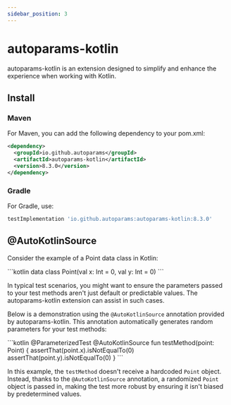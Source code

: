 ```yaml
---
sidebar_position: 3
---
```



# autoparams-kotlin

autoparams-kotlin is an extension designed to simplify and enhance the experience when working with Kotlin. 

## Install

### Maven

For Maven, you can add the following dependency to your pom.xml:

```xml
<dependency>
  <groupId>io.github.autoparams</groupId>
  <artifactId>autoparams-kotlin</artifactId>
  <version>8.3.0</version>
</dependency>
```

### Gradle

For Gradle, use:

```groovy
testImplementation 'io.github.autoparams:autoparams-kotlin:8.3.0'
```

## @AutoKotlinSource

Consider the example of a Point data class in Kotlin:

<JavaKotlinCodeBlock>
```kotlin
data class Point(val x: Int = 0, val y: Int = 0)
```
</JavaKotlinCodeBlock>

In typical test scenarios, you might want to ensure the parameters passed to your test methods aren't just default or predictable values. The autoparams-kotlin extension can assist in such cases.

Below is a demonstration using the `@AutoKotlinSource` annotation provided by autoparams-kotlin. This annotation automatically generates random parameters for your test methods:

<JavaKotlinCodeBlock>
```kotlin
@ParameterizedTest
@AutoKotlinSource
fun testMethod(point: Point) {
    assertThat(point.x).isNotEqualTo(0)
    assertThat(point.y).isNotEqualTo(0)
}
```
</JavaKotlinCodeBlock>

In this example, the `testMethod` doesn't receive a hardcoded `Point` object. Instead, thanks to the `@AutoKotlinSource` annotation, a randomized `Point` object is passed in, making the test more robust by ensuring it isn't biased by predetermined values.